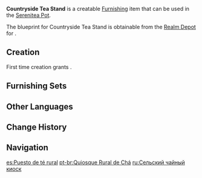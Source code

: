 {{Furnishing Infobox
|id             = 373311
|image          = Item Countryside Tea Stand.png
|category       = Landscape
|subcategory    = Ornament
|quality        = 3
|adeptal_energy = 60
|load           = 60
|reduced_load   = 43
|description    = A small stall lined with various tea sets, each one capable of bringing out the flavor of a specific sort of tea &mdash; a feature of great import to tea vendors.<br />Some of these tea vendors also learn the art of storytelling on the side, becoming skilled in more than discipline.
|blueprint      = Realm Depot
}}
'''Countryside Tea Stand''' is a creatable [[Furnishing]] item that can be used in the [[Serenitea Pot]].

The blueprint for Countryside Tea Stand is obtainable from the [[Realm Depot]] for {{Item|Realm Currency|24|x=160}}.

==Creation==
First time creation grants {{Item|Trust|24|x=60}}.
{{Recipe
|type = Creation
|time = 14h
|Pine Wood = 8
|sort = Pine Wood
}}

==Furnishing Sets==
{{Craft Usage}}

==Other Languages==
{{Other Languages
|default_hidden = 1
|en      = Countryside Tea Stand
|zhs     = 乡间的茶摊
|zhs_rm  = Xiāngjiān de Chátān
|zht     = 鄉間的茶攤
|zht_rm  = Xiāngjiān de Chátān
|ja      = 田舎の茶屋
|ja_rm   = Ikana no Chaya
|ko      = 시골 찻집
|ko_rm   = Sigol Chatjip
|es      = Puesto de té rural
|fr      = Stand de thé de campagne
|ru      = Сельский чайный киоск
|th      = ร้านชาในชนบท
|th_rm   = 
|vi      = Quán Trà Dân Gian
|de      = Ländlicher Teestand
|id      = Kedai Teh Pedesaan
|pt      = Quiosque Rural de Chá
|tr      = Taşra Çaycısı
|it      = Bancarella di tè di campagna
}}

==Change History==
{{Change History|1.6}}

==Navigation==
{{Furnishing Navbox|exterior}}

[[es:Puesto de té rural]]
[[pt-br:Quiosque Rural de Chá]]
[[ru:Сельский чайный киоск]]